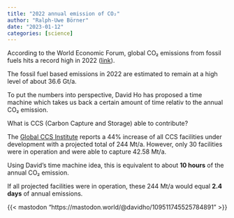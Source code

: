 ```yaml
---
title: "2022 annual emission of CO₂"
author: "Ralph-Uwe Börner"
date: "2023-01-12"
categories: [science]
---
```


According to the World Economic Forum, global CO₂ emissions from fossil fuels hits a record high in 2022 ([link](https://www.weforum.org/agenda/2022/11/global-co2-emissions-fossil-fuels-hit-record-2022/)).

The fossil fuel based emissions in 2022 are estimated to remain at a high level of about 36.6 Gt/a.

To put the numbers into perspective, David Ho has proposed a time machine which takes us back a certain amount of time relativ to the annual CO₂ emission.

What is CCS (Carbon Capture and Storage) able to contribute?

The [Global CCS Institute](https://www.globalccsinstitute.com/resources/global-status-of-ccs-2022/) reports a 44% increase of all CCS facilities under development with a projected total of 244 Mt/a. However, only 30 facilities were in operation and were able to capture 42.58 Mt/a.

Using David's time machine idea, this is equivalent to about **10 hours** of the annual CO₂ emission.

If all projected facilities were in operation, these 244 Mt/a would equal **2.4 days** of annual emissions.

{{< mastodon "https://mastodon.world/@davidho/109511745525784891" >}}
